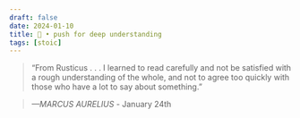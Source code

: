 ```yaml
---
draft: false 
date: 2024-01-10
title: 🗿 • push for deep understanding
tags: [stoic]
---
```


>  “From Rusticus . . . I learned to read carefully and not be satisfied with a rough understanding of the whole, and not to agree too quickly with those who have a lot to say about something.”

> *—MARCUS AURELIUS* - January 24th